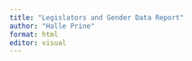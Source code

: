 ```yaml
---
title: "Legislators and Gender Data Report"
author: "Halle Prine"
format: html
editor: visual
---
```

